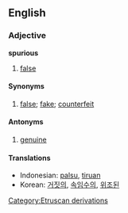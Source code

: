 ==English==
=== Adjective ===
'''spurious'''
# [[false]]
==== Synonyms ====
#[[false]]; [[fake]]; [[counterfeit]]
==== Antonyms ====
#[[genuine]]
==== Translations ====
*Indonesian: [[palsu]], [[tiru|tiruan]]
*Korean: [[거짓의]], [[속임수의]], [[위조된]]


[[Category:Etruscan derivations]]